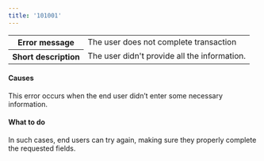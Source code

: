 ```yaml
---
title: '101001'  
---
```

  
<table>
    <tbody>
        <tr>
            <th class="header"><strong>Error message</strong></th>
            <td class="table-content">The user does not complete transaction</td>
        </tr>
        <tr>
            <th class="header"><strong>Short description</strong></th>
            <td class="table-content">The user didn't provide all the information.</td>
        </tr>
    </tbody>
</table>  

#### Causes  

This error occurs when the end user didn’t enter some necessary information.  

#### What to do  

In such cases, end users can try again, making sure they properly complete the requested fields.  

